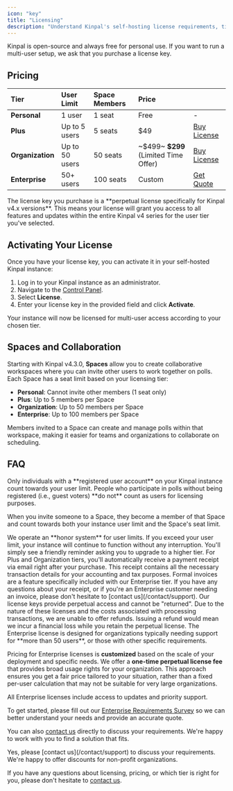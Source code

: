 ```yaml
---
icon: "key"
title: "Licensing"
description: "Understand Kinpal's self-hosting license requirements, tiers, and pricing."
---
```


Kinpal is open-source and always free for personal use.
If you want to run a multi-user setup, we ask that you purchase a license key.

## Pricing


| Tier         | User Limit    | Space Members | Price       |                                      |
|:-------------|:--------------|:--------------|:------------|:-------------------------------------------------------|
| **Personal** | 1 user        | 1 seat        | Free        | -                                                      |
| **Plus**     | Up to 5 users | 5 seats       | $49         | [Buy License](https://rallly.co/buy-license/plus) |
| **Organization** | Up to 50 users| 50 seats      | ~\$499~ **$299** (Limited Time Offer)    | [Buy License](https://rallly.co/buy-license/organization) |
| **Enterprise** | 50+ users     | 100 seats     | Custom      | [Get Quote](https://app.formbricks.com/s/cmebvnf2ohvjkt901eefxsonr) |

<Note>
The license key you purchase is a **perpetual license specifically for Kinpal v4.x versions**. This means your license will grant you access to all features and updates within the entire Kinpal v4 series for the user tier you've selected.
</Note>

## Activating Your License

Once you have your license key, you can activate it in your self-hosted Kinpal instance:

1.  Log in to your Kinpal instance as an administrator.
2.  Navigate to the [Control Panel](/self-hosting/control-panel).
3.  Select **License**.
4.  Enter your license key in the provided field and click **Activate**.

Your instance will now be licensed for multi-user access according to your chosen tier.

## Spaces and Collaboration

Starting with Kinpal v4.3.0, **Spaces** allow you to create collaborative workspaces where you can invite other users to work together on polls. Each Space has a seat limit based on your licensing tier:

- **Personal**: Cannot invite other members (1 seat only)
- **Plus**: Up to 5 members per Space
- **Organization**: Up to 50 members per Space  
- **Enterprise**: Up to 100 members per Space

Members invited to a Space can create and manage polls within that workspace, making it easier for teams and organizations to collaborate on scheduling.

## FAQ

<Accordion title="What constitutes a user?">
Only individuals with a **registered user account** on your Kinpal instance count towards your user limit. People who participate in polls without being registered (i.e., guest voters) **do not** count as users for licensing purposes.

When you invite someone to a Space, they become a member of that Space and count towards both your instance user limit and the Space's seat limit.
</Accordion>

<Accordion title="What happens if I exceed my user limit?">
We operate an **honor system** for user limits. If you exceed your user limit, your instance will continue to function without any interruption. You'll simply see a friendly reminder asking you to upgrade to a higher tier.
</Accordion>

<Accordion title="Can I get an invoice?">
For Plus and Organization tiers, you'll automatically receive a payment receipt via email right after your purchase. This receipt contains all the necessary transaction details for your accounting and tax purposes. Formal invoices are a feature specifically included with our Enterprise tier. If you have any questions about your receipt, or if you're an Enterprise customer needing an invoice, please don't hesitate to [contact us](/contact/support).
</Accordion>

<Accordion title="Can I get a refund?">
Our license keys provide perpetual access and cannot be "returned".
Due to the nature of these licenses and the costs associated with processing transactions, we are unable to offer refunds.
Issuing a refund would mean we incur a financial loss while you retain the perpetual license.
</Accordion>

<Accordion title="How much does an Enterprise license cost?">
The Enterprise license is designed for organizations typically needing support for **more than 50 users**, or those with other specific requirements.

Pricing for Enterprise licenses is **customized** based on the scale of your deployment and specific needs.
We offer a **one-time perpetual license fee** that provides broad usage rights for your organization.
This approach ensures you get a fair price tailored to your situation, rather than a fixed per-user calculation that may not be suitable for very large organizations.

All Enterprise licenses include access to updates and priority support.

To get started, please fill out our [Enterprise Requirements Survey](https://app.formbricks.com/s/cmebvnf2ohvjkt901eefxsonr) so we can better understand your needs and provide an accurate quote.

You can also [contact us](/contact/support) directly to discuss your requirements.
We're happy to work with you to find a solution that fits.
</Accordion>

<Accordion title="Do you offer discounts for non-profit organizations?">
Yes, please [contact us](/contact/support) to discuss your requirements.
We're happy to offer discounts for non-profit organizations.
</Accordion>


If you have any questions about licensing, pricing, or which tier is right for you, please don't hesitate to [contact us](/contact/support).
